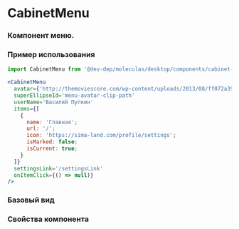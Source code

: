 
<Meta
  title='desktop/CabinetMenu'
  component={CabinetMenu}
/>

# CabinetMenu
### Компонент меню.

### Пример использования
```jsx
import CabinetMenu from '@dev-dep/moleculas/desktop/components/cabinet-menu';

<CabinetMenu
  avatar={'http://themoviescore.com/wp-content/uploads/2013/08/ff072a39a2709e4fec2cd05e3763d68d.jpg'}
  superEllipseId='menu-avatar-clip-path'
  userName='Василий Пупкин'
  items={[
    {
      name: 'Главная';
      url: '/';
      icon: 'https://sima-land.com/profile/settings';
      isMarked: false;
      isCurrent: true;
    }
  ]}
  settingsLink='/settingsLink'
  onItemClick={() => null)}
/>
```

### Базовый вид

<Canvas >
  <Story story={Primary} />
</Canvas>

<Canvas >
  <Story story={Secondary} />
</Canvas>

### Свойства компонента
<ArgsTable of={CabinetMenu} />
